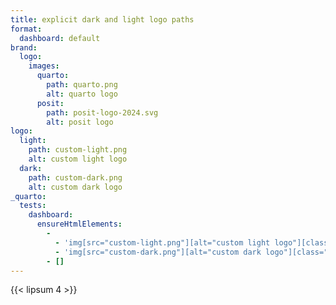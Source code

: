 ```yaml
---
title: explicit dark and light logo paths
format:
  dashboard: default
brand:
  logo:
    images:
      quarto:
        path: quarto.png
        alt: quarto logo
      posit:
        path: posit-logo-2024.svg
        alt: posit logo
logo:
  light:
    path: custom-light.png
    alt: custom light logo
  dark:
    path: custom-dark.png
    alt: custom dark logo
_quarto:
  tests:
    dashboard:
      ensureHtmlElements:
        -
          - 'img[src="custom-light.png"][alt="custom light logo"][class="navbar-logo light-content d-inline-block"]'
          - 'img[src="custom-dark.png"][alt="custom dark logo"][class="navbar-logo dark-content d-inline-block"]'
        - []
---
```


{{< lipsum 4 >}}